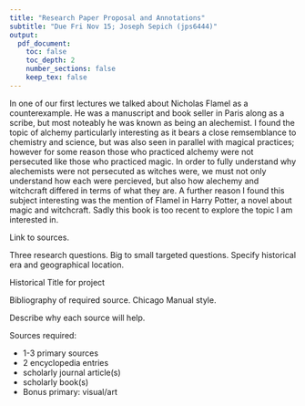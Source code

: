 ```yaml
---
title: "Research Paper Proposal and Annotations"
subtitle: "Due Fri Nov 15; Joseph Sepich (jps6444)"
output:
  pdf_document:
    toc: false
    toc_depth: 2
    number_sections: false
    keep_tex: false
---
```



In one of our first lectures we talked about Nicholas Flamel as a counterexample. He was a manuscript and book seller in Paris along as a scribe, but most noteably he was known as being an alechemist. I found the topic of alchemy particularly interesting as it bears a close remsemblance to chemistry and science, but was also seen in parallel with magical practices; however for some reason those who practiced alchemy were not persecuted like those who practiced magic. In order to fully understand why alechemists were not persecuted as witches were, we must not only understand how each were percieved, but also how alechemy and witchcraft differed in terms of what they are. A further reason I found this subject interesting was the mention of Flamel in Harry Potter, a novel about magic and witchcraft. Sadly this book is too recent to explore the topic I am interested in.

Link to sources.

Three research questions. Big to small targeted questions. Specify historical era and geographical location.

Historical Title for project

Bibliography of required source. Chicago Manual style.

Describe why each source will help.


Sources required:

* 1-3 primary sources
* 2 encyclopedia entries
* scholarly journal article(s)
* scholarly book(s)
* Bonus primary: visual/art







































